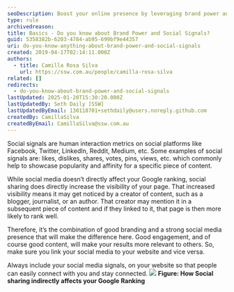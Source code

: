 ```yaml
---
seoDescription: Boost your online presence by leveraging brand power and social signals, increasing website visibility and driving organic rankings through strategic social media engagement and linking.
type: rule
archivedreason:
title: Basics - Do you know about Brand Power and Social Signals?
guid: 5358382b-6203-4784-ab95-699bf9e44357
uri: do-you-know-anything-about-brand-power-and-social-signals
created: 2019-04-17T02:14:11.000Z
authors:
  - title: Camilla Rosa Silva
    url: https://ssw.com.au/people/camilla-rosa-silva
related: []
redirects:
  - do-you-know-about-brand-power-and-social-signals
lastUpdated: 2025-01-20T15:30:20.000Z
lastUpdatedBy: Seth Daily [SSW]
lastUpdatedByEmail: 130118701+sethdaily@users.noreply.github.com
createdBy: CamillaSilva
createdByEmail: CamillaSilva@ssw.com.au
---
```


Social signals are human interaction metrics on social platforms like Facebook, Twitter, LinkedIn, Reddit, Medium, etc. Some examples of social signals are: likes, dislikes, shares, votes, pins, views, etc. which commonly help to showcase popularity and affinity for a specific piece of content.

While social media doesn’t directly affect your Google ranking, social sharing does directly increase the visibility of your page. That increased visibility means it may get noticed by a creator of content, such as a blogger, journalist, or an author. That creator may mention it in a subsequent piece of content and if they linked to it, that page is then more likely to rank well.

Therefore, it’s the combination of good branding and a strong social media presence that will make the difference here. Good engagement, and of course good content, will make your results more relevant to others. So, make sure you link your social media to your website and vice versa.

Always include your social media signals, on your website so that people can easily connect with you and stay connected.
![](/uploads/rules/do-you-know-anything-about-brand-power-and-social-signals/sharing.png) **Figure: How Social sharing indirectly affects your Google Ranking**
